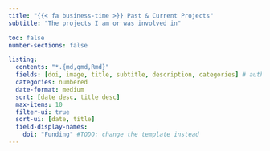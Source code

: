 ```yaml
---
title: "{{< fa business-time >}} Past & Current Projects"
subtitle: "The projects I am or was involved in"

toc: false
number-sections: false

listing:
  contents: "*.{md,qmd,Rmd}"
  fields: [doi, image, title, subtitle, description, categories] # author
  categories: numbered
  date-format: medium
  sort: [date desc, title desc]
  max-items: 10
  filter-ui: true
  sort-ui: [date, title]
  field-display-names:
    doi: "Funding" #TODO: change the template instead
---
```


